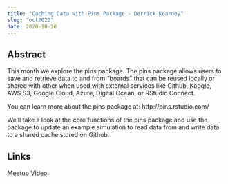 ```yaml
---
title: "Caching Data with Pins Package - Derrick Kearney"
slug: "oct2020"
date: 2020-10-20
---
```


## Abstract


This month we explore the pins package. The pins package allows users to save and retrieve data to and from "boards" that can be reused locally or shared with other when used with external services like Github, Kaggle, AWS S3, Google Cloud, Azure, Digital Ocean, or RStudio Connect.

You can learn more about the pins package at: http://pins.rstudio.com/

We'll take a look at the core functions of the pins package and use the package to update an example simulation to read data from and write data to a shared cache stored on Github.

## Links
[Meetup Video](https://www.youtube.com/watch?v=qva4UmXk_u4)


